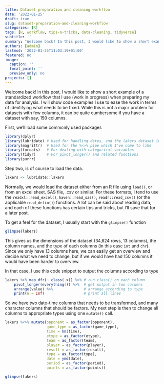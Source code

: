 ```yaml
---
title: Dataset preparation and cleaning workflow
date: '2022-01-25'
draft: true
slug: dataset-preparation-and-cleaning-workflow
categories: [R]
tags: [R, workflow, tips-n-tricks, data-cleaning, tidyverse]
subtitle: ''
summary: "Welcome back! In this post, I would like to show a short example of a standardized workflow that I use (work in progress) when preparing my data for analysis. I will show code examples I use to ease the work in terms of identifying what needs to be fixed. While this is not a major problem for datasets with few columns, it can be quite cumbersome if you have a dataset with say, 150 columns. "
authors: [admin]
lastmod: '2022-01-25T11:03:19+01:00'
featured: no
image:
  caption: ''
  focal_point: ''
  preview_only: no
projects: []
---
```

Welcome back! In this post, I would like to show a short example of a standardized workflow that I use (work in progress) when preparing my data for analysis. I will show code examples I use to ease the work in terms of identifying what needs to be fixed. While this is not a major problem for datasets with few columns, it can be quite cumbersome if you have a dataset with say, 150 columns. 

First, we'll load some commonly used packages

```r
library(dplyr)
library(lubridate) # Used for handling dates, and the lakers dataset in our example
library(magrittr)  # Used for the %<>% pipe which I've come to like
library(forcats)   # For dealing with categorical variables
library(tidyr)     # For pivot_longer() and related functions
library(purrr)
```

Step two, is of course to load the data. 
```r
lakers <- lubridate::lakers
```
Normally, we would load the dataset either from an R file using `load()`, or from an excel sheet, SAS file, .csv or similar. For these formats, I tend to use the `readxl::read_excel()`, `haven::read_sas()`, `readr::read_csv()` (or the applicable `read_delim()`) functions. 
A lot can be said about reading data, and each of these functions has certain tips and tricks, but I'll save that for a later post.

To get a feel for the dataset, I usually start with the `glimpse()` function
```r
glimpse(lakers)
```

This gives us the dimensions of the dataset (34,624 rows, 13 columns), the column names, and the type of each columns (in this case `int` and `chr`). Since we only have 13 columns here, we can easily get an overview and decide what we need to change, but if we would have had 150 columns it would have been harder to overview.

In that case, I use this code snippet to output the columns according to type
```r
lakers %>% map_dfr(~ class(.x)) %>% # run class() on each column
    pivot_longer(everything()) %>%  # get output in two columns
    arrange(value) %>%              # arrange according to type
    print(n = Inf)                  # print all lines
```
So we have two date-time columns that needs to be transformed, and many character columns that should be factors. My next step is then to change all columns to appropriate types using one `mutate()` call. 

```r
lakers %<>% mutate(opponent = as_factor(opponent), 
                   game_type = as_factor(game_type), 
                   time = hm(time), 
                   etype = as_factor(etype), 
                   team = as_factor(team), 
                   player = as_factor(player), 
                   result = as_factor(result), 
                   type = as_factor(type), 
                   date = ymd(date), 
                   period = as_factor(period), 
                   points = as_factor(points))
```

```r
glimpse(lakers)
```

